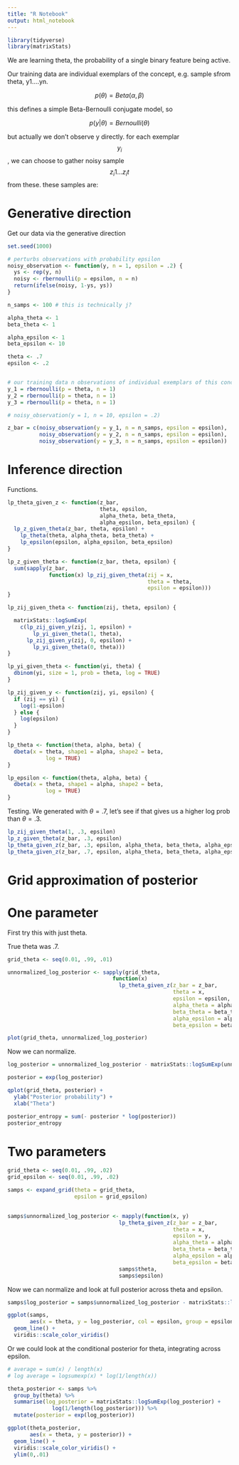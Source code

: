 ```yaml
---
title: "R Notebook"
output: html_notebook
---
```



```r
library(tidyverse)
library(matrixStats)
```
We are learning theta, the probability of a single binary feature being active. 


Our training data are individual exemplars of the concept, e.g. sample sfrom theta, y1....yn. 

$$ p(\theta) = Beta(\alpha, \beta) $$

this defines a simple Beta-Bernoulli conjugate model, so 

$$p(y | \theta) = Bernoulli(\theta)$$

but actually we don't observe y directly. for each exemplar $$y_i$$, we can choose to gather noisy sample $$z_i1...z_it$$ from these. these samples are: 

\begin{equation}
p(z_{ij} | y_i) = 
\begin{cases}
    \epsilon, & \text{for } y_i = 0 \\
    1-\epsilon, & \text{for } y_i = 1. \\
\end{cases}
\end{equation}


# Generative direction
Get our data via the generative direction

```r
set.seed(1000)

# perturbs observations with probability epsilon
noisy_observation <- function(y, n = 1, epsilon = .2) {
  ys <- rep(y, n)
  noisy <- rbernoulli(p = epsilon, n = n)
  return(ifelse(noisy, 1-ys, ys))
}

n_samps <- 100 # this is technically j? 

alpha_theta <- 1
beta_theta <- 1

alpha_epsilon <- 1
beta_epsilon <- 10

theta <- .7
epsilon <- .2


# our training data n observations of individual exemplars of this concept y 
y_1 = rbernoulli(p = theta, n = 1)
y_2 = rbernoulli(p = theta, n = 1)
y_3 = rbernoulli(p = theta, n = 1)

# noisy_observation(y = 1, n = 10, epsilon = .2)

z_bar = c(noisy_observation(y = y_1, n = n_samps, epsilon = epsilon),
          noisy_observation(y = y_2, n = n_samps, epsilon = epsilon),
          noisy_observation(y = y_3, n = n_samps, epsilon = epsilon))
```

# Inference direction

Functions.

```r
lp_theta_given_z <- function(z_bar, 
                             theta, epsilon, 
                             alpha_theta, beta_theta, 
                             alpha_epsilon, beta_epsilon) {
  lp_z_given_theta(z_bar, theta, epsilon) + 
    lp_theta(theta, alpha_theta, beta_theta) + 
    lp_epsilon(epsilon, alpha_epsilon, beta_epsilon)
}

lp_z_given_theta <- function(z_bar, theta, epsilon) {
  sum(sapply(z_bar, 
             function(x) lp_zij_given_theta(zij = x, 
                                            theta = theta, 
                                            epsilon = epsilon)))
}

lp_zij_given_theta <- function(zij, theta, epsilon) {

  matrixStats::logSumExp(
    c(lp_zij_given_y(zij, 1, epsilon) + 
        lp_yi_given_theta(1, theta),
      lp_zij_given_y(zij, 0, epsilon) + 
        lp_yi_given_theta(0, theta)))
}

lp_yi_given_theta <- function(yi, theta) {
  dbinom(yi, size = 1, prob = theta, log = TRUE)
}

lp_zij_given_y <- function(zij, yi, epsilon) {
  if (zij == yi) {
    log(1-epsilon)
  } else {
    log(epsilon)
  }
}

lp_theta <- function(theta, alpha, beta) {
  dbeta(x = theta, shape1 = alpha, shape2 = beta, 
            log = TRUE)
}

lp_epsilon <- function(theta, alpha, beta) {
  dbeta(x = theta, shape1 = alpha, shape2 = beta, 
            log = TRUE)
}
```

Testing. We generated with $\theta = .7$, let's see if that gives us a higher log prob than $\theta = .3$.

```r
lp_zij_given_theta(1, .3, epsilon)
lp_z_given_theta(z_bar, .3, epsilon)
lp_theta_given_z(z_bar, .3, epsilon, alpha_theta, beta_theta, alpha_epsilon, beta_epsilon)
lp_theta_given_z(z_bar, .7, epsilon, alpha_theta, beta_theta, alpha_epsilon, beta_epsilon)
```

# Grid approximation of posterior

# One parameter

First try this with just theta. 

True theta was .7.

```r
grid_theta <- seq(0.01, .99, .01)

unnormalized_log_posterior <- sapply(grid_theta, 
                                 function(x) 
                                   lp_theta_given_z(z_bar = z_bar, 
                                                    theta = x, 
                                                    epsilon = epsilon, 
                                                    alpha_theta = alpha_theta, 
                                                    beta_theta = beta_theta,
                                                    alpha_epsilon = alpha_epsilon, 
                                                    beta_epsilon = beta_epsilon))

plot(grid_theta, unnormalized_log_posterior)
```

Now we can normalize. 

```r
log_posterior = unnormalized_log_posterior - matrixStats::logSumExp(unnormalized_log_posterior)

posterior = exp(log_posterior)

qplot(grid_theta, posterior) + 
  ylab("Posterior probability") +
  xlab("Theta")
```

```r
posterior_entropy = sum(- posterior * log(posterior))
posterior_entropy
```

# Two parameters

```r
grid_theta <- seq(0.01, .99, .02)
grid_epsilon <- seq(0.01, .99, .02)

samps <- expand_grid(theta = grid_theta,
                     epsilon = grid_epsilon) 
  

samps$unnormalized_log_posterior <- mapply(function(x, y) 
                                   lp_theta_given_z(z_bar = z_bar, 
                                                    theta = x, 
                                                    epsilon = y, 
                                                    alpha_theta = alpha_theta, 
                                                    beta_theta = beta_theta,
                                                    alpha_epsilon = alpha_epsilon, 
                                                    beta_epsilon = beta_epsilon), 
                                   samps$theta, 
                                   samps$epsilon)


```

Now we can normalize and look at full posterior across theta and epsilon. 

```r
samps$log_posterior = samps$unnormalized_log_posterior - matrixStats::logSumExp(samps$unnormalized_log_posterior)

ggplot(samps, 
       aes(x = theta, y = log_posterior, col = epsilon, group = epsilon)) +
  geom_line() + 
  viridis::scale_color_viridis()

```

Or we could look at the conditional posterior for theta, integrating across epsilon.

```r
# average = sum(x) / length(x) 
# log average = logsumexp(x) * log(1/length(x))

theta_posterior <- samps %>%
  group_by(theta) %>%
  summarise(log_posterior = matrixStats::logSumExp(log_posterior) + 
              log(1/length(log_posterior))) %>%
  mutate(posterior = exp(log_posterior))

ggplot(theta_posterior, 
       aes(x = theta, y = posterior)) +
  geom_line() + 
  viridis::scale_color_viridis() +
  ylim(0,.01)
  

```

